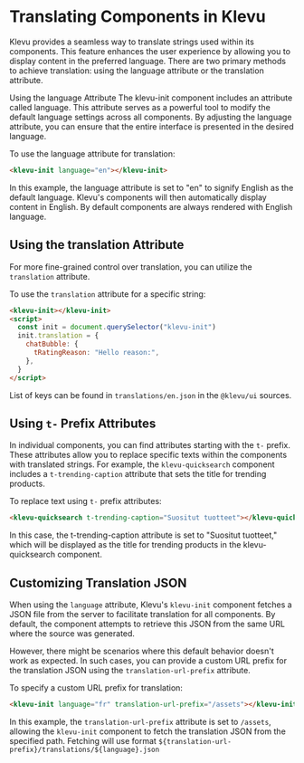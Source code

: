 
<Meta title="Guides/I18n" />

# Translating Components in Klevu

Klevu provides a seamless way to translate strings used within its components.
This feature enhances the user experience by allowing you to display content in
the preferred language. There are two primary methods to achieve translation:
using the language attribute or the translation attribute.

Using the language Attribute The klevu-init component includes an attribute
called language. This attribute serves as a powerful tool to modify the default
language settings across all components. By adjusting the language attribute,
you can ensure that the entire interface is presented in the desired language.

To use the language attribute for translation:

```html
<klevu-init language="en"></klevu-init>
```

In this example, the language attribute is set to "en" to signify English as the
default language. Klevu's components will then automatically display content in
English. By default components are always rendered with English language.

## Using the translation Attribute

For more fine-grained control over translation, you can utilize the
`translation` attribute.

To use the `translation` attribute for a specific string:

```html
<klevu-init></klevu-init>
<script>
  const init = document.querySelector("klevu-init")
  init.translation = {
    chatBubble: {
      tRatingReason: "Hello reason:",
    },
  }
</script>
```

List of keys can be found in `translations/en.json` in the `@klevu/ui` sources.

## Using `t-` Prefix Attributes

In individual components, you can find attributes starting with the `t-` prefix.
These attributes allow you to replace specific texts within the components with
translated strings. For example, the `klevu-quicksearch` component includes a
`t-trending-caption` attribute that sets the title for trending products.

To replace text using `t-` prefix attributes:

```html
<klevu-quicksearch t-trending-caption="Suositut tuotteet"></klevu-quicksearch>
```

In this case, the t-trending-caption attribute is set to "Suositut tuotteet,"
which will be displayed as the title for trending products in the
klevu-quicksearch component.

## Customizing Translation JSON

When using the `language` attribute, Klevu's `klevu-init` component fetches a
JSON file from the server to facilitate translation for all components. By
default, the component attempts to retrieve this JSON from the same URL where
the source was generated.

However, there might be scenarios where this default behavior doesn't work as
expected. In such cases, you can provide a custom URL prefix for the translation
JSON using the `translation-url-prefix` attribute.

To specify a custom URL prefix for translation:

```html
<klevu-init language="fr" translation-url-prefix="/assets"></klevu-init>
```

In this example, the `translation-url-prefix` attribute is set to `/assets`,
allowing the `klevu-init` component to fetch the translation JSON from the
specified path. Fetching will use format
`${translation-url-prefix}/translations/${language}.json`
